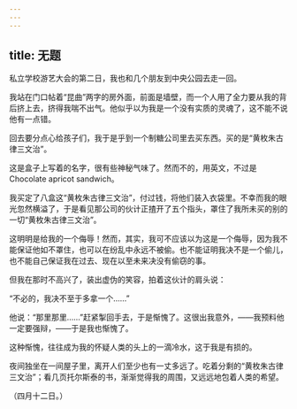 ```yaml
---
---
---
```

title: 无题
---



私立学校游艺大会的第二日，我也和几个朋友到中央公园去走一回。

我站在门口帖着“昆曲”两字的房外面，前面是墙壁，而一个人用了全力要从我的背后挤上去，挤得我喘不出气。他似乎以为我是一个没有实质的灵魂了，这不能不说他有一点错。

回去要分点心给孩子们，我于是乎到一个制糖公司里去买东西。买的是“黄枚朱古律三文治”。

这是盒子上写着的名字，很有些神秘气味了。然而不的，用英文，不过是Chocolate apricot sandwich。

我买定了八盒这“黄枚朱古律三文治”，付过钱，将他们装入衣袋里。不幸而我的眼光忽然横溢了，于是看见那公司的伙计正揸开了五个指头，罩住了我所未买的别的一切“黄枚朱古律三文治”。

这明明是给我的一个侮辱！然而，其实，我可不应该以为这是一个侮辱，因为我不能保证他如不罩住，也可以在纷乱中永远不被偷。也不能证明我决不是一个偷儿，也不能自己保证我在过去、现在以至未来决没有偷窃的事。

但我在那时不高兴了，装出虚伪的笑容，拍着这伙计的肩头说：

“不必的，我决不至于多拿一个……”

他说：“那里那里……”赶紧掣回手去，于是惭愧了。这很出我意外，——我预料他一定要强辩，——于是我也惭愧了。

这种惭愧，往往成为我的怀疑人类的头上的一滴冷水，这于我是有损的。

夜间独坐在一间屋子里，离开人们至少也有一丈多远了。吃着分剩的“黄枚朱古律三文治”；看几页托尔斯泰的书，渐渐觉得我的周围，又远远地包着人类的希望。

（四月十二日。）
